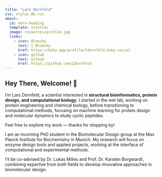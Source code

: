 ```yaml
---
title: "Lars Dornfeld"
css: styles_BG.css
about:
  id: hero-heading
  template: trestles
  image: resources/profile.jpg
  links:
    - icon: Bluesky
      text: 🦋 Bluesky 
      href: https://bsky.app/profile/ldornfeld.bsky.social
    - icon: github
      text: Github
      href: https://github.com/LDornfeld
---
```


## Hey There, Welcome! 👋
I’m Lars Dornfeld, a scientist interested in **structural bioinformatics, protein design, and computational biology**. I started in the wet lab, working on protein engineering and chemical biology, before transitioning to computational methods, focusing on machine learning for protein design and molecular dynamics to study cyclic peptides.

Feel free to explore my work — thanks for stopping by! 

:::{#hero-heading}
I am an incoming PhD student in the Biomolecular Design group at the Max Planck Institute for Biochemistry in Munich. My research will focus on enzyme design tools and applied projects, working at the interface of computational and experimental methods.

I’ll be co-advised by Dr. Lukas Milles and Prof. Dr. Karsten Borgwardt, combining expertise from both fields to develop innovative approaches in biomolecular design.


:::

